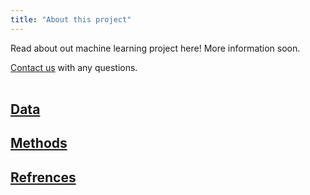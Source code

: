 ```yaml
---
title: "About this project"
---
```


Read about out machine learning project here! More information soon.

<a href="contact.html">Contact us</a> with any questions.
<br>
<br>

## <a href="daa.html">Data</a>

## <a href="methods.html">Methods</a>

## <a href="bib.html">Refrences</a>


